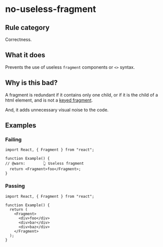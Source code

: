 # no-useless-fragment

## Rule category

Correctness.

## What it does

Prevents the use of useless `fragment` components or `<>` syntax.

## Why is this bad?

A fragment is redundant if it contains only one child, or if it is the child of a html element, and is not a [keyed fragment](https://react.dev/reference/react/Fragment#caveats).

And, it adds unnecessary visual noise to the code.

## Examples

### Failing

```tsx twoslash
import React, { Fragment } from "react";

function Example() {
// @warn:        👆 Useless fragment
  return <Fragment>foo</Fragment>;
}
```

### Passing

```tsx twoslash
import React, { Fragment } from "react";

function Example() {
  return (
    <Fragment>
      <div>foo</div>
      <div>bar</div>
      <div>baz</div>
    </Fragment>
  );
}
```
